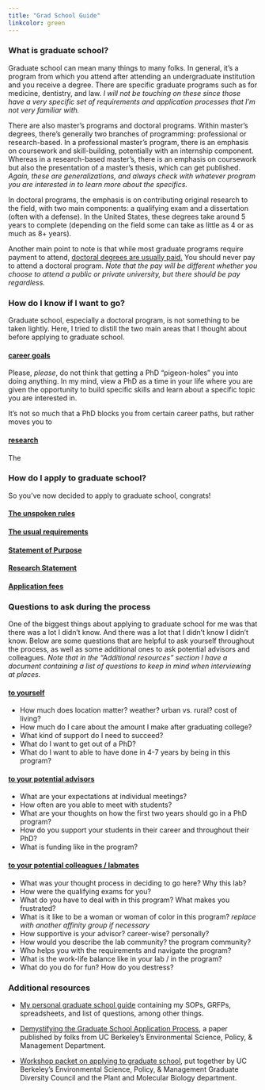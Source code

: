 ```yaml
---
title: "Grad School Guide"
linkcolor: green 
---
```


### What is graduate school?

Graduate school can mean many things to many folks. In general, it's a program from which you attend after attending an undergraduate institution and you receive a degree. There are specific graduate programs such as for medicine, dentistry, and law. *I will not be touching on these since those have a very specific set of requirements and application processes that I'm not very familiar with.*

There are also master's programs and doctoral programs. Within master's degrees, there's generally two branches of programming: professional or research-based. In a professional master's program, there is an emphasis on coursework and skill-building, potentially with an internship component. Whereas in a research-based master's, there is an emphasis on coursework but also the presentation of a master's thesis, which can get published. *Again, these are generalizations, and always check with whatever program you are interested in to learn more about the specifics.*

In doctoral programs, the emphasis is on contributing original research to the field, with two main components: a qualifying exam and a dissertation (often with a defense). In the United States, these degrees take around 5 years to complete (depending on the field some can take as little as 4 or as much as 8+ years).

Another main point to note is that while most graduate programs require payment to attend, [doctoral degrees are usually paid.]{.underline} You should never pay to attend a doctoral program. *Note that the pay will be different whether you choose to attend a public or private university, but there should be pay regardless.*

### How do I know if I want to go?

Graduate school, especially a doctoral program, is not something to be taken lightly. Here, I tried to distill the two main areas that I thought about before applying to graduate school.

#### [career goals]{.underline}

Please, *please*, do not think that getting a PhD "pigeon-holes" you into doing anything. In my mind, view a PhD as a time in your life where you are given the opportunity to build specific skills and learn about a specific topic you are interested in.

It's not so much that a PhD blocks you from certain career paths, but rather moves you to

#### [research]{.underline}

The

### How do I apply to graduate school?

So you've now decided to apply to graduate school, congrats!

#### [The unspoken rules]{.underline}

#### [The usual requirements]{.underline}

#### [Statement of Purpose]{.underline}

#### [Research Statement]{.underline}

#### [Application fees]{.underline}

### Questions to ask during the process

One of the biggest things about applying to graduate school for me was that there was a lot I didn't know. And there was a lot that I didn't know I didn't know. Below are some questions that are helpful to ask yourself throughout the process, as well as some additional ones to ask potential advisors and colleagues. *Note that in the "Additional resources" section I have a document containing a list of questions to keep in mind when interviewing at places.*

#### [to yourself]{.underline}

-   How much does location matter? weather? urban vs. rural? cost of living?
-   How much do I care about the amount I make after graduating college?
-   What kind of support do I need to succeed?
-   What do I want to get out of a PhD?
-   What do I want to able to have done in 4-7 years by being in this program?

#### [to your potential advisors]{.underline}

-   What are your expectations at individual meetings?
-   How often are you able to meet with students?
-   What are your thoughts on how the first two years should go in a PhD program?
-   How do you support your students in their career and throughout their PhD?
-   What is funding like in the program?

#### [to your potential colleagues / labmates]{.underline}

-   What was your thought process in deciding to go here? Why this lab?
-   How were the qualifying exams for you?
-   What do you have to deal with in this program? What makes you frustrated?
-   What is it like to be a woman or woman of color in this program? *replace with another affinity group if necessary*
-   How supportive is your advisor? career-wise? personally?
-   How would you describe the lab community? the program community?
-   Who helps you with the requirements and navigate the program?
-   What is the work-life balance like in your lab / in the program?
-   What do you do for fun? How do you destress?

### Additional resources

-   [My personal graduate school guide](https://drive.google.com/drive/folders/1zoIaaxZyMZrlKQ0_yzsQLxw1ViR5d2on?usp=sharing) containing my SOPs, GRFPs, spreadsheets, and list of questions, among other things.

-   [Demystifying the Graduate School Application Process](https://esajournals.onlinelibrary.wiley.com/doi/10.1002/bes2.2029), a paper published by folks from UC Berkeley's Environmental Science, Policy, & Management Department.

-   [Workshop packet on applying to graduate school](https://drive.google.com/drive/folders/1CdRlb8cj_e65zBAI9JXOdnQCtODPXFVM?usp=sharing), put together by UC Berkeley's Environmental Science, Policy, & Management Graduate Diversity Council and the Plant and Molecular Biology department.
